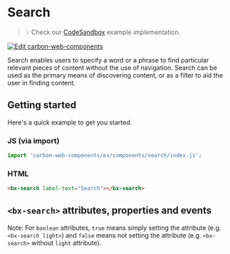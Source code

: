 
# Search

> 💡 Check our
> [CodeSandbox](https://codesandbox.io/s/github/carbon-design-system/carbon-web-components/tree/main/examples/codesandbox/basic/components/search)
> example implementation.

[![Edit carbon-web-components](https://codesandbox.io/static/img/play-codesandbox.svg)](https://codesandbox.io/s/github/carbon-design-system/carbon-web-components/tree/main/examples/codesandbox/basic/components/search)

Search enables users to specify a word or a phrase to find particular relevant pieces of content without the use of navigation.
Search can be used as the primary means of discovering content, or as a filter to aid the user in finding content.

## Getting started

Here's a quick example to get you started.

### JS (via import)

```javascript
import 'carbon-web-components/es/components/search/index.js';
```

### HTML

```html
<bx-search label-text="Search"></bx-search>
```

## `<bx-search>` attributes, properties and events

Note: For `boolean` attributes, `true` means simply setting the attribute (e.g. `<bx-search light>`) and `false` means not setting the attribute (e.g. `<bx-search>` without `light` attribute).

<Props of="bx-search" />
